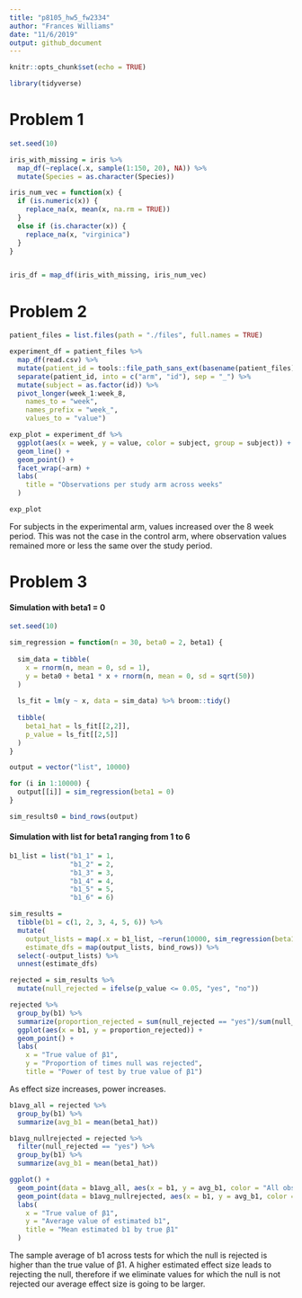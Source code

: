 ```yaml
---
title: "p8105_hw5_fw2334"
author: "Frances Williams"
date: "11/6/2019"
output: github_document
---
```


```r
knitr::opts_chunk$set(echo = TRUE)

library(tidyverse)
```


# Problem 1

```r
set.seed(10)

iris_with_missing = iris %>% 
  map_df(~replace(.x, sample(1:150, 20), NA)) %>%
  mutate(Species = as.character(Species))

iris_num_vec = function(x) {
  if (is.numeric(x)) {
    replace_na(x, mean(x, na.rm = TRUE))
  }
  else if (is.character(x)) {
    replace_na(x, "virginica")
  }
}


iris_df = map_df(iris_with_missing, iris_num_vec)

```


# Problem 2

```r
patient_files = list.files(path = "./files", full.names = TRUE)

experiment_df = patient_files %>% 
  map_df(read.csv) %>% 
  mutate(patient_id = tools::file_path_sans_ext(basename(patient_files))) %>% 
  separate(patient_id, into = c("arm", "id"), sep = "_") %>%
  mutate(subject = as.factor(id)) %>% 
  pivot_longer(week_1:week_8,
    names_to = "week",
    names_prefix = "week_",
    values_to = "value")

exp_plot = experiment_df %>% 
  ggplot(aes(x = week, y = value, color = subject, group = subject)) +
  geom_line() + 
  geom_point() +
  facet_wrap(~arm) +
  labs(
    title = "Observations per study arm across weeks"
  )

exp_plot
```

For subjects in the experimental arm, values increased over the 8 week period. This was not the case in the control arm, where observation values remained more or less the same over the study period. 


# Problem 3

#### Simulation with beta1 = 0
```r
set.seed(10)

sim_regression = function(n = 30, beta0 = 2, beta1) {
  
  sim_data = tibble(
    x = rnorm(n, mean = 0, sd = 1),
    y = beta0 + beta1 * x + rnorm(n, mean = 0, sd = sqrt(50))
  )
  
  ls_fit = lm(y ~ x, data = sim_data) %>% broom::tidy()
  
  tibble(
    beta1_hat = ls_fit[[2,2]],
    p_value = ls_fit[[2,5]]
  )
}

output = vector("list", 10000)

for (i in 1:10000) {
  output[[i]] = sim_regression(beta1 = 0)
}

sim_results0 = bind_rows(output)

```

#### Simulation with list for beta1 ranging from 1 to 6
```r

b1_list = list("b1_1" = 1, 
               "b1_2" = 2, 
               "b1_3" = 3,
               "b1_4" = 4,
               "b1_5" = 5,
               "b1_6" = 6)

sim_results = 
  tibble(b1 = c(1, 2, 3, 4, 5, 6)) %>% 
  mutate(
    output_lists = map(.x = b1_list, ~rerun(10000, sim_regression(beta1 = .x))),
    estimate_dfs = map(output_lists, bind_rows)) %>% 
  select(-output_lists) %>% 
  unnest(estimate_dfs)

```


```r
rejected = sim_results %>% 
  mutate(null_rejected = ifelse(p_value <= 0.05, "yes", "no")) 

rejected %>% 
  group_by(b1) %>% 
  summarize(proportion_rejected = sum(null_rejected == "yes")/sum(null_rejected == "yes" | null_rejected == "no")) %>% 
  ggplot(aes(x = b1, y = proportion_rejected)) + 
  geom_point() +
  labs(
    x = "True value of β1",
    y = "Proportion of times null was rejected",
    title = "Power of test by true value of β1")
```
As effect size increases, power increases.


```r
b1avg_all = rejected %>% 
  group_by(b1) %>% 
  summarize(avg_b1 = mean(beta1_hat))

b1avg_nullrejected = rejected %>% 
  filter(null_rejected == "yes") %>% 
  group_by(b1) %>% 
  summarize(avg_b1 = mean(beta1_hat))

ggplot() +
  geom_point(data = b1avg_all, aes(x = b1, y = avg_b1, color = "All observations")) +
  geom_point(data = b1avg_nullrejected, aes(x = b1, y = avg_b1, color = "Null rejected")) +
  labs(
    x = "True value of β1",
    y = "Average value of estimated b1",
    title = "Mean estimated b1 by true β1"
  )

```

The sample average of b1 across tests for which the null is rejected is higher than the true value of β1. A higher estimated effect size leads to rejecting the null, therefore if we eliminate values for which the null is not rejected our average effect size is going to be larger. 
